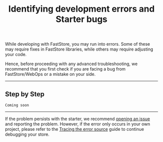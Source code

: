 <header>

# Identifying development errors and Starter bugs

</header>

While developing with FastStore, you may run into errors. Some of these may require fixes in FastStore libraries, while others may require adjusting your code.

Hence, before proceeding with any advanced troubleshooting, we recommend that you first check if you are facing a bug from FastStore/WebOps or a mistake on your side.

---

## Step by Step

`Coming soon`

---

If the problem persists with the starter, we recommend [opening an issue](https://github.com/vtex/faststore/issues/new/choose) and reporting the problem. However, if the error only occurs in your own project, please refer to the [Tracing the error source](/docs/troubleshooting/tracing-the-error-source) guide to continue debugging your store.
